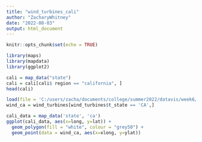 ---
title: "wind_turbines_cali"
author: "ZacharyWhitney"
date: "2022-08-03"
output: html_document
---

```{r setup, include=FALSE}
knitr::opts_chunk$set(echo = TRUE)
```

```{r includes}
library(maps)
library(mapdata)
library(ggplot2)
```

```{r cali}
cali = map_data("state")
cali = cali[cali$ region == "california", ]
head(cali)
```

```{r win_ca, echo=FALSE}
load(file = 'C:/users/zacha/documents/college/summer2022/datavis/week6/wind_turbines.rda')
wind_ca = wind_turbines[wind_turbines$t_state == 'CA',]
```

```{r map_wind_ca, echo=FALSE}
cali_data = map_data('state', 'ca')
ggplot(cali_data, aes(x=long, y=lat)) + 
  geom_polygon(fill = "white", colour = "grey50") +
  geom_point(data = wind_ca, aes(x=xlong, y=ylat))
```